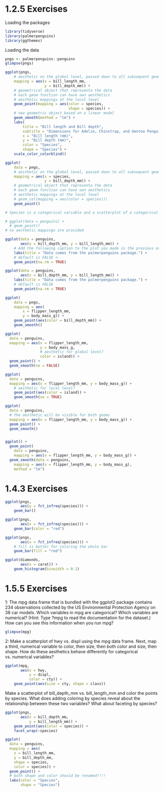 # 1.2.5 Exercises

Loading the packages

```r
library(tidyverse)
library(palmerpenguins)
library(ggthemes)
```

Loading the data

```r
pngs <- palmerpenguins::penguins
glimpse(pngs)
```

```r

ggplot(pngs,
    # aesthetic on the global level, passed down to all subsequent geom layers
    mapping = aes(x = bill_length_mm, 
                  y = bill_depth_mm)) +
    # geometrical object that representa the data
    # each geom function can have own aesthetics
    # aesthetic mappings at the local level
    geom_point(mapping = aes(color = species,  
                             shape = species)) + 
    # new geometric object based on a linear model
    geom_smooth(method = "lm") +
    labs(
        title = "Bill length and Bill depth",
        subtitle = "Dimensions for Adelie, Chinstrap, and Gentoo Penguins",
        x = "Bill length (mm)", 
        y = "Bill depth (mm)",
        color = "Species", 
        shape = "Species") +
    scale_color_colorblind()
```

```r
ggplot(
    data = pngs,
    # aesthetic on the global level, passed down to all subsequent geom layers
    mapping = aes(x = species, 
                  y = bill_depth_mm)) +
    # geometrical object that representa the data
    # each geom function can have own aesthetics
    # aesthetic mappings at the local level
    # geom_col(mapping = aes(color = species))\
    geom_point()

# Species is a categorical variable and a scatterplot of a categorical variable is not that useful 
```

```r
# ggplot(data = penguins) + 
  # geom_point()
# no aesthetic mappings are provided
```

```r
ggplot(data = penguins,
       aes(x = bill_depth_mm, y = bill_length_mm)) + 
    # Add the following caption to the plot you made in the previous exercise: Hint: Take a look at the documentation for labs()
    labs(title = "Data comes from the palmerpenguins package.") +
    # default is FALSE <- 
    geom_point(na.rm = TRUE)


```

```r
ggplot(data = penguins,
       aes(x = bill_depth_mm, y = bill_length_mm)) + 
    labs(title = "Data comes from the palmerpenguins package.") +
    # default is FALSE
    geom_point(na.rm = TRUE)
```

```r
ggplot(
    data = pngs,
    mapping = aes(
        x = flipper_length_mm, 
        y = body_mass_g)) +
    geom_point(aes(color = bill_depth_mm)) +
    geom_smooth()
```

```r
ggplot(
  data = penguins,
  mapping = aes(x = flipper_length_mm, 
                y = body_mass_g,
                # aesthetic for global level?
                color = island)) +
  geom_point() +
  geom_smooth(se = FALSE)

ggplot(
  data = penguins,
  mapping = aes(x = flipper_length_mm, y = body_mass_g)) +
    # aesthetic for local level?
    geom_point(aes(color = island)) +
    geom_smooth(se = TRUE)
```

```r
ggplot(
  data = penguins,
  # the aesthetic will be visible for both geoms
  mapping = aes(x = flipper_length_mm, y = body_mass_g)) +
  geom_point() +
  geom_smooth()


ggplot() +
  geom_point(
    data = penguins,
    mapping = aes(x = flipper_length_mm, y = body_mass_g)) +
  geom_smooth(data = penguins,
    mapping = aes(x = flipper_length_mm, y = body_mass_g),
    method = "lm")
```

# 1.4.3 Exercises

```r
ggplot(pngs, 
       aes(y = fct_infreq(species))) +
    geom_bar()
```


```r
ggplot(pngs,
       aes(x = fct_infreq(species))) +
    geom_bar(color = "red")

ggplot(pngs, 
       aes(x = fct_infreq(species))) +
    # fill is better for coloring the whole bar
    geom_bar(fill = "red")
```

```r

ggplot(diamonds,
       aes(x = carat)) +
    geom_histogram(binwidth = 0.1)

```

# 1.5.5 Exercises

1: The mpg data frame that is bundled with the ggplot2 package contains 234 observations collected by the US Environmental Protection Agency on 38 car models. Which variables in mpg are categorical? Which variables are numerical? (Hint: Type ?mpg to read the documentation for the dataset.) How can you see this information when you run mpg?

```r
glimpse(mpg)
```

2: Make a scatterplot of hwy vs. displ using the mpg data frame. Next, map a third, numerical variable to color, then size, then both color and size, then shape. How do these aesthetics behave differently for categorical vs. numerical variables?

```r
ggplot(mpg, 
       aes(x = hwy,
           y = displ,
           color = cty)) +
    geom_point(aes(size = cty, shape = class))
```


Make a scatterplot of bill_depth_mm vs. bill_length_mm and color the points by species. What does adding coloring by species reveal about the relationship between these two variables? What about faceting by species?

```r
ggplot(pngs, 
       aes(x = bill_depth_mm,
           y = bill_length_mm)) +
    geom_point(aes(color = species)) +
    facet_wrap(~species)
```

```r
ggplot(
  data = penguins,
  mapping = aes(
    x = bill_length_mm, 
    y = bill_depth_mm, 
    shape = species,
    color = species)) +
  geom_point() +
  # both shape and color should be renamed!!!!
  labs(color = "Species",
       shape = "Species")
```

